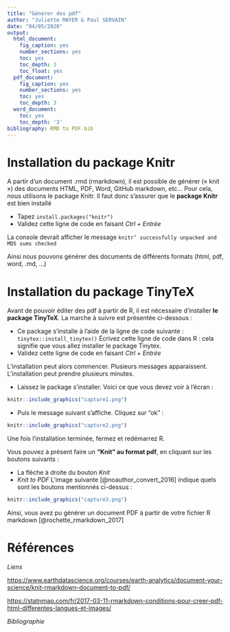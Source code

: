 ```yaml
---
title: "Générer des pdf"
author: "Juliette MAYER & Paul SERVAIN"
date: "04/05/2020"
output:
  html_document:
    fig_caption: yes
    number_sections: yes
    toc: yes
    toc_depth: 3
    toc_float: yes
  pdf_document:
    fig_caption: yes
    number_sections: yes
    toc: yes
    toc_depth: 3
  word_document:
    toc: yes
    toc_depth: '3'
bibliography: RMD to PDF.bib
---
```

# **Installation du package Knitr**

A partir d’un document .rmd (rmarkdown), il est possible de générer (« knit ») des documents HTML, PDF, Word, GitHub markdown, etc…
Pour cela, nous utilisons le package Knitr.
Il faut donc s’assurer que le **package Knitr** est bien installé

* Tapez `install.packages("knitr")`
* Validez cette ligne de code en faisant *Ctrl + Entrée*

La console devrait afficher le message `knitr’ successfully unpacked and MD5 sums checked`

Ainsi nous pouvons générer des documents de différents formats (html, pdf, word, .md, ...)


# **Installation du package TinyTeX**

Avant de pouvoir éditer des pdf à partir de R, il est nécessaire d'installer **le package TinyTeX**. La marche à suivre est présentée ci-dessous :

* Ce package s'installe à l'aide de la ligne de code suivante : `tinytex::install_tinytex()`
Écrivez cette ligne de code dans R : cela signifie que vous allez installer le package Tinytex.
* Validez cette ligne de code en faisant *Ctrl + Entrée*

L'installation peut alors commencer. Plusieurs messages apparaissent. L'installation peut prendre plusieurs minutes.

* Laissez le package s'installer. Voici ce que vous devez voir à l'écran :

```r
knitr::include_graphics("capture1.png")
```

* Puis le message suivant s'affiche. Cliquez sur "ok" :

```r
knitr::include_graphics("capture2.png")
```

Une fois l’installation terminée, fermez et redémarrez R.

Vous pouvez à présent faire un **"Knit" au format pdf**, en cliquant sur les boutons suivants :

* La flèche à droite du bouton *Knit*
* *Knit to PDF*
L'image suivante [@noauthor_convert_2016] indique quels sont les boutons mentionnés ci-dessus :

```r
knitr::include_graphics("capture3.png")
```

Ainsi, vous avez pu générer un document PDF à partir de votre fichier R markdown [@rochette_rmarkdown_2017]


# **Références**

*Liens* 

<https://www.earthdatascience.org/courses/earth-analytics/document-your-science/knit-rmarkdown-document-to-pdf/>   

<https://statnmap.com/fr/2017-03-11-rmarkdown-conditions-pour-creer-pdf-html-differentes-langues-et-images/>

*Bibliographie*

